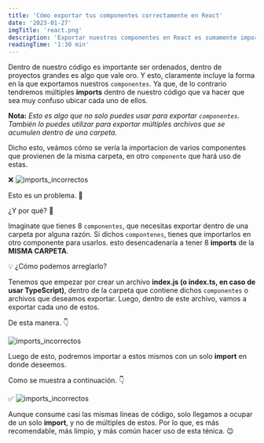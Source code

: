 ```yaml
---
title: 'Cómo exportar tus componentes correctamente en React'
date: '2023-01-27'
imgTitle: 'react.png'
description: 'Exportar nuestros componentes en React es sumamente importante si quieres que tus importaciones sean ordenadas. Te lo muestro aquí.👨‍💻'
readingTime: '1:30 min'
---
```


Dentro de nuestro código es importante ser ordenados, dentro de proyectos grandes es algo que vale oro. Y esto, claramente incluye la forma en la que exportamos
nuestros `componentes`. Ya que, de lo contrario tendremos múltiples **imports** dentro de nuestro código que va hacer que sea muy confuso ubicar cada uno de ellos.

**Nota:** *Esto es algo que no solo puedes usar para exportar `componentes`. También lo puedes utilizar para exportar múltiples archivos que se acumulen dentro de una carpeta.*

Dicho esto, veámos cómo se vería la importacion de varios componentes que provienen de la misma carpeta, en otro `componente` que hará uso de estas.

❌
![imports_incorrectos](/img/posts/como_importar_archivos_correctamente_en_react/img1.png)

Esto es un problema. 🤯

¿Y por qué? 🤔

Imaginate que tienes 8 `componentes`, que necesitas exportar dentro de una carpeta por alguna razón. Si dichos `compontenes`, tienes que importarlos en otro
componente para usarlos. esto desencadenaría a tener 8 **imports** de la **MISMA CARPETA**.

💡 ¿Cómo podemos arreglarlo?

Tenemos que empezar por crear un archivo **index.js (o index.ts, en caso de usar TypeScript)**, dentro de la carpeta que contiene dichos `componentes` o archivos que deseamos exportar. 
Luego, dentro de este archivo, vamos a exportar cada uno de estos.

De esta manera. 👇

![imports_incorrectos](/img/posts/como_importar_archivos_correctamente_en_react/img3.png)

Luego de esto, podremos importar a estos mismos con un solo **import** en donde deseemos.

Como se muestra a continuación. 👇

✅
![imports_incorrectos](/img/posts/como_importar_archivos_correctamente_en_react/img2.png)

Aunque consume casi las mismas líneas de código, solo llegamos a ocupar de un solo **import**, y no de múltiples de estos.
Por lo que, es más recomendable, más limpio, y más común hacer uso de esta ténica. 😉